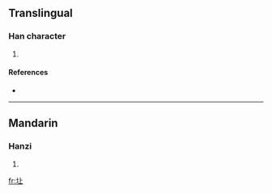 ==Translingual==

===Han character===
{{Han char|rn=32|rad=土|as=03|sn=6|four=|canj=土卜一 (GYM)}}

# {{defn|Han|sort=土03}}

====References====
* {{Han ref|kx=0224.170|dkj=04896|dj=0459.020|hdz=10419.040|uh=5735|ud=22325}}

----

==Mandarin==

===Hanzi===
{{cmn-hanzi|pin=[[dàng]] ([[dang4]])|wg=tang<sup>4</sup>}}

# {{defn|Mandarin}}

[[fr:圵]]